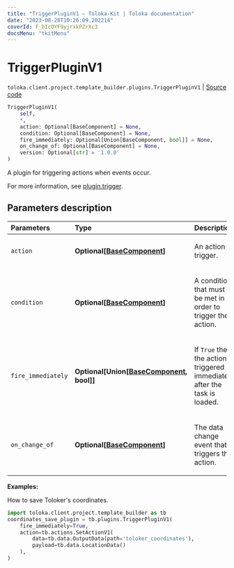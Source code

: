 ```yaml
---
title: "TriggerPluginV1 — Toloka-Kit | Toloka documentation"
date: "2023-08-28T10:26:09.202214"
coverId: F_bIcOYF9yjrxkPZrXc3
docsMenu: "tkitMenu"
---
```


# TriggerPluginV1

`toloka.client.project.template_builder.plugins.TriggerPluginV1` | [Source code](https://github.com/Toloka/toloka-kit/blob/v1.2.1/src/client/project/template_builder/plugins.py#L137)

```python
TriggerPluginV1(
    self,
    *,
    action: Optional[BaseComponent] = None,
    condition: Optional[BaseComponent] = None,
    fire_immediately: Optional[Union[BaseComponent, bool]] = None,
    on_change_of: Optional[BaseComponent] = None,
    version: Optional[str] = '1.0.0'
)
```

A plugin for triggering actions when events occur.

For more information, see [plugin.trigger](/docs/template-builder/reference/plugin.trigger).

## Parameters description

| Parameters | Type | Description |
| :----------| :----| :-----------|
`action`|**Optional\[[BaseComponent](/docs/toloka-kit/reference/toloka.client.project.template_builder.base.BaseComponent)\]**|<p>An action to trigger.</p>
`condition`|**Optional\[[BaseComponent](/docs/toloka-kit/reference/toloka.client.project.template_builder.base.BaseComponent)\]**|<p>A condition that must be met in order to trigger the action.</p>
`fire_immediately`|**Optional\[Union\[[BaseComponent](/docs/toloka-kit/reference/toloka.client.project.template_builder.base.BaseComponent), bool\]\]**|<p>If `True` then the action is triggered immediately after the task is loaded.</p>
`on_change_of`|**Optional\[[BaseComponent](/docs/toloka-kit/reference/toloka.client.project.template_builder.base.BaseComponent)\]**|<p>The data change event that triggers the action.</p>

**Examples:**

How to save Toloker's coordinates.

```python
import toloka.client.project.template_builder as tb
coordinates_save_plugin = tb.plugins.TriggerPluginV1(
    fire_immediately=True,
    action=tb.actions.SetActionV1(
        data=tb.data.OutputData(path='toloker_coordinates'),
        payload=tb.data.LocationData()
    ),
)
```